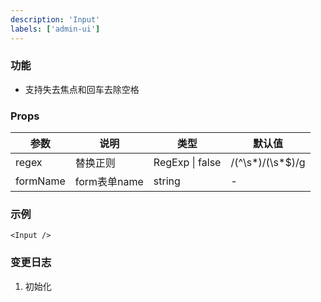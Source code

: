 ```yaml
---
description: 'Input'
labels: ['admin-ui']
---
```


### 功能

- 支持失去焦点和回车去除空格

### Props

| 参数     | 说明         | 类型                | 默认值           |
| -------- | ------------ | ------------------- | ---------------- |
| regex    | 替换正则     | RegExp &#124; false | /(^\s*)/(\s*$)/g    |
| formName | form表单name | string              | -                |

### 示例


```tsx live
<Input />
```

### 变更日志

1. 初始化
